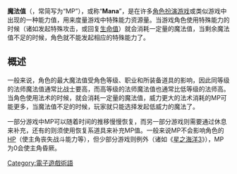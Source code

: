 {{unreferenced|time=2014-10-21T02:25:26+00:00}}
'''魔法值'''（{{lang-en|Magic point}}，常简写为“MP”），或称“'''Mana'''”，是在许多[[電子角色扮演遊戲|角色扮演游戏]]或类似游戏中出现的一种能力值，用来度量游戏中特殊能力资源量。当游戏角色使用特殊能力的时候（诸如发起特殊攻击，或回复[[生命值|生命值]]）就会消耗一定量的魔法值，当剩余魔法值不足的时候，角色就不能发起相应的特殊能力了。

== 概述 ==

一般来说，角色的最大魔法值受角色等级、职业和所装备道具的影响，因此同等级的法师魔法值通常比战士要高，而高等级的法师魔法值也通常比低等级的法师高。当角色使用法术的时候，就会消耗一定量的魔法值，威力更大的法术消耗的MP可能更多，当魔法值不足的时候，玩家就只能选择发起低威力的魔法了。

一部分游戏中MP可以随着时间的推移慢慢恢复，而另一部分游戏则需要通过休息来补充，还有的则须使用恢复系道具来补充MP值。一般来说MP不会影响角色的[[体力值|HP]]（使主角丧失战斗能力等），但少部分游戏则例外（诸如《[[星之海洋3|星之海洋3]]》），MP为0会使主角昏厥。

{{电子游戏概念}}

[[Category:電子遊戲術語|Category:電子遊戲術語]]